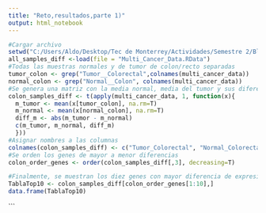 ```yaml
---
title: "Reto,resultados,parte 1)"
output: html_notebook
---
```


```r
#Cargar archivo
setwd("C:/Users/Aldo/Desktop/Tec de Monterrey/Actividades/Semestre 2/Bloque 2/Biología Computacional/Bases de datos")
all_samples_diff <-load(file = "Multi_Cancer_Data.RData")
#Todas las muestras normales y de tumor de colon/recto separadas
tumor_colon <- grep("Tumor__Colorectal",colnames(multi_cancer_data))
normal_colon <- grep("Normal__Colon", colnames(multi_cancer_data))
#Se genera una matriz con la media normal, media del tumor y sus diferencias por gen para cancer de colorectal
colon_samples_diff <- t(apply(multi_cancer_data, 1, function(x){
  m_tumor <- mean(x[tumor_colon], na.rm=T)
  m_normal <- mean(x[normal_colon], na.rm=T)
  diff_m <- abs(m_tumor - m_normal)
  c(m_tumor, m_normal, diff_m)
  }))
#Asignar nombres a las columnas
colnames(colon_samples_diff) <- c("Tumor_Colorectal", "Normal_Colorectal", "Diff")
#Se orden los genes de mayor a menor diferencias
colon_order_genes <- order(colon_samples_diff[,3], decreasing=T)

#Finalmente, se muestran los diez genes con mayor diferencia de expresión entre tejido normal y tumoroso en el cancer de colon
TablaTop10 <- colon_samples_diff[colon_order_genes[1:10],]
data.frame(TablaTop10)
```


```

